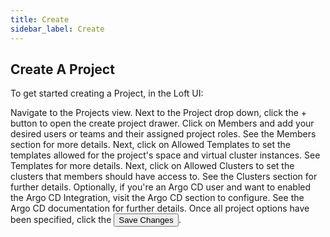 ```yaml
---
title: Create
sidebar_label: Create
---
```



## Create A Project

To get started creating a Project, in the Loft UI:

<Flow id="create-project-ui">
    <Step>
        Navigate to the <NavStep>Projects</NavStep> view.
    </Step>
    <Step>
        Next to the <Label>Project</Label> drop down, click the <Label>+</Label> button to open the create project drawer.
    </Step>
    <Step>
        Click on <NavStep>Members</NavStep> and add your desired users or teams and their assigned project roles.
        See the <Link to="./members">Members</Link> section for more details.
    </Step>
    <Step>
        Next, click on <NavStep>Allowed Templates</NavStep> to set the templates allowed for the project's space and
        virtual cluster instances. See <Link to="./templates">Templates</Link> for more details.
    </Step>
    <Step>
        Next, click on <NavStep>Allowed Clusters</NavStep> to set the clusters that members should have access to.
        See the <Link to="./clusters">Clusters</Link> section for further details.
    </Step>
    <Step>
        Optionally, if you're an Argo CD user and want to enabled the Argo CD Integration, visit the <NavStep>Argo
        CD</NavStep> section to configure. See the <Link to="./argocd">Argo CD</Link> documentation for further
        details.
    </Step>
    <Step>
        Once all project options have been specified, click the <Button>Save Changes</Button>.
    </Step>
</Flow>

